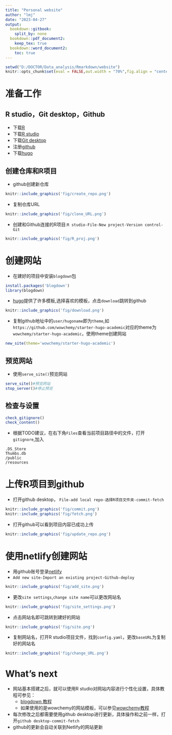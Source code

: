 ```yaml
---
title: "Personal website"
author: "lmj"
date: "2023-04-27"
output: 
  bookdown::gitbook:
    split_by: none
  bookdown::pdf_document2:
    keep_tex: true
  bookdown::word_document2:
    toc: true
---
```

```r
setwd("D:/DOCTOR/Data_analysis/Rmarkdown/website")
knitr::opts_chunk$set(eval = FALSE,out.width = "70%",fig.align = "center") 
```

# 准备工作
## R studio，Git desktop，Github
+ 下载[R]()
+ 下载[R studio]()
+ 下载[Git desktop]()
+ 注册[github]()
+ 下载[hugo]()

## 创建仓库和R项目
+ github创建新仓库
```r
knitr::include_graphics('fig/create_repo.png')
```

+ 复制仓库URL
```r
knitr::include_graphics('fig/clone_URL.png')
```

+ 创建和Github连接的R项目:`R studio-File-New project-Version control-Git`
```r
knitr::include_graphics('fig/R_proj.png')
```

# 创建网站
+ 在建好的项目中安装`blogdown`包
```r
install.packages('blogdown')
library(blogdown)
```
+ [hugo](https://themes.gohugo.io/)提供了许多模板,选择喜欢的模板，点击`download`跳转到github
```r
knitr::include_graphics('fig/download.png')
```
+ 复制github地址中的`user/hugoname`即为`theme`,如`https://github.com/wowchemy/starter-hugo-academic`对应的theme为`wowchemy/starter-hugo-academic`，使用theme创建网站
```r
new_site(theme='wowchemy/starter-hugo-academic')
```

## 预览网站
+ 使用`serve_site()`预览网站
```r
serve_site()#预览网站
stop_server()#停止预览
```


## 检查与设置
```r
check_gitignore()
check_content()
```
+ 根据TODO建议，在右下角`Files`查看当前项目路径中的文件，打开`gitignore`,加入
```gitignore
.DS_Store
Thumbs.db
/public
/resources
```

# 上传R项目到github
+ 打开github desktop， `File-add local repo-选择R项目文件夹-commit-fetch`
```r
knitr::include_graphics('fig/commit.png')
knitr::include_graphics('fig/fetch.png')
```
+ 打开github可以看到项目内容已成功上传
```r
knitr::include_graphics('fig/update_repo.png')
```

# 使用netlify创建网站
+ 用github账号登录[netlify](https://app.netlify.com/signup/start)
+ `Add new site-Import an existing project-Github-deploy`
```r
knitr::include_graphics('fig/add_site.png')
```
+ 更改`site settings`,`change site name`可以更改网站名
```r
knitr::include_graphics('fig/site_settings.png')
```
+ 点击网站名即可跳转到建好的网站
```r
knitr::include_graphics('fig/site.png')
```

+ 复制网站名，打开R studio项目文件，找到`config.yaml`，更改`baseURL`为复制好的网站名
```r
knitr::include_graphics('fig/change_URL.png')
```

# What's next
+ 网站基本搭建之后，就可以使用R studio对网站内容进行个性化设置，具体教程可参见：
  + [blogdown 教程](https://bookdown.org/yihui/blogdown/)
  + 如果使用的是wowchemy的网站模板，可以参见[wowchemy教程](https://wowchemy.com/docs/getting-started/page-builder/)
+ 每次修改之后都需要使用github desktop进行更新，具体操作和之前一样，打开`github desktop-commit-fetch`
+ github的更新会自动关联到Netlify的网站更新
